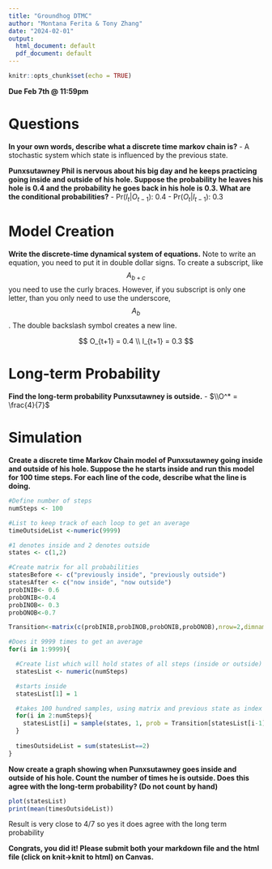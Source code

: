 ```yaml
---
title: "Groundhog DTMC"
author: "Montana Ferita & Tony Zhang"
date: "2024-02-01"
output:
  html_document: default
  pdf_document: default
---
```


```r
knitr::opts_chunk$set(echo = TRUE)
```

**Due Feb 7th \@ 11:59pm**

# Questions

**In your own words, describe what a discrete time markov chain is?** - A stochastic system which state is influenced by the previous state.

**Punxsutawney Phil is nervous about his big day and he keeps practicing going inside and outside of his hole. Suppose the probability he leaves his hole is 0.4 and the probability he goes back in his hole is 0.3. What are the conditional probabilities?** 
- Pr($I_t|O_{t-1}$): 0.4 
- Pr($O_t|I_{t-1}$): 0.3

# Model Creation

**Write the discrete-time dynamical system of equations.** Note to write an equation, you need to put it in double dollar signs. To create a subscript, like $$A_{b+c}$$ you need to use the curly braces. However, if you subscript is only one letter, than you only need to use the underscore, $$A_b$$. The double backslash symbol creates a new line.

$$
O_{t+1} = 0.4 \\
I_{t+1} = 0.3 
$$

# Long-term Probability

**Find the long-term probability Punxsutawney is outside.** 
- $\\O^* = \frac{4}{7}$

# Simulation

**Create a discrete time Markov Chain model of Punxsutawney going inside and outside of his hole. Suppose the he starts inside and run this model for 100 time steps. For each line of the code, describe what the line is doing.**
```r


#Define number of steps
numSteps <- 100

#List to keep track of each loop to get an average
timeOutsideList <-numeric(9999)

#1 denotes inside and 2 denotes outside
states <- c(1,2)

#Create matrix for all probabilities
statesBefore <- c("previously inside", "previously outside")
statesAfter <- c("now inside", "now outside")
probINIB<- 0.6
probONIB<-0.4
probINOB<- 0.3
probONOB<-0.7

Transition<-matrix(c(probINIB,probINOB,probONIB,probONOB),nrow=2,dimnames = list(statesBefore,statesAfter))

#Does it 9999 times to get an average
for(i in 1:9999){

  #Create list which will hold states of all steps (inside or outside)
  statesList <- numeric(numSteps)

  #starts inside
  statesList[1] = 1

  #takes 100 hundred samples, using matrix and previous state as index to choose the probabilites for the states
  for(i in 2:numSteps){
    statesList[i] = sample(states, 1, prob = Transition[statesList[i-1],] )
  }
  
  timesOutsideList = sum(statesList==2)
}


```


**Now create a graph showing when Punxsutawney goes inside and outside of his hole. Count the number of times he is outside. Does this agree with the long-term probability? (Do not count by hand)**

```r
plot(statesList)
print(mean(timesOutsideList))
```
Result is very close to 4/7 so yes it does agree with the long term probability

**Congrats, you did it! Please submit both your markdown file and the html file (click on knit-\>knit to html) on Canvas.**
